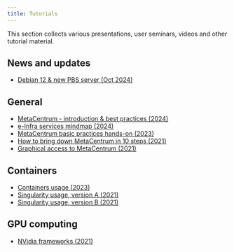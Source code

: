 ```yaml
---
title: Tutorials
---
```

This section collects various presentations, user seminars, videos and other tutorial material.

## News and updates

- [Debian 12 & new PBS server (Oct 2024)](./tutorials/debian-12)

## General

- [MetaCentrum - introduction & best practices (2024)](/img/meta/tutorials/2024_Vorel_einfra.pdf)
- [e-Infra services mindmap (2024)](/img/meta/tutorials/e-Infra-services-mindmap.pdf) 
- [MetaCentrum basic practices hands-on (2023)](https://github.com/CESNET/metacentrum-hands-on/blob/main/2023-11_IBP.md)
- [How to bring down MetaCentrum in 10 steps (2021)](/img/meta/tutorials/How_to_bring_down_MC_in_10_steps.pdf)
- [Graphical access to MetaCentrum (2021)](/img/meta/tutorials/Going_graphical.pdf)

## Containers

- [Containers usage (2023)](/img/meta/tutorials/containers_at_meta_2023.pdf)
- [Singularity usage, version A (2021)](/img/meta/tutorials/singularity_usage_2021_a.pdf)
- [Singularity usage, version B (2021)](/img/meta/tutorials/singularity_usage_2021_b.pdf)

## GPU computing

- [NVidia frameworks (2021)](/img/meta/tutorials/NVidia_GPU_2021.pdf)

